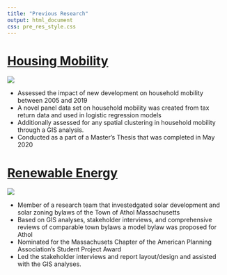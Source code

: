 ```yaml
---
title: "Previous Research"
output: html_document
css: pre_res_style.css
---
```


# [Housing Mobility](https://froebbm.github.io/Thesis/)

![](Household Mobility.PNG)

* Assessed the impact of new development on household mobility between 2005 and 2019
* A novel panel data set on household mobility was created from tax return data and used in logistic regression models
* Additionally assessed for any spatial clustering in household mobility through a GIS analysis.
* Conducted as a part of a Master's Thesis that was completed in May 2020

# [Renewable Energy](https://tufts.app.box.com/s/ylfgfc6kh01r5h2wq5on5t80nrdkd7n6)

![](Title Page.PNG){}

* Member of a research team that investedgated solar development and solar zoning bylaws of the Town of Athol Massachusetts 
* Based on GIS analyses, stakeholder interviews, and comprehensive reviews of comparable town bylaws a model bylaw was proposed for Athol
* Nominated for the Massachusets Chapter of the American Planning Association's Student Project Award
* Led the stakeholder interviews and report layout/design and assisted with the GIS analyses.